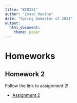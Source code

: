 ---
title: "BIO381"
author: "Isaac Racine"
date: "Spring Semester of 2021"
output: 
  html_document: 
    theme: paper
---

# Homeworks

## Homework 2

Follow the link to assignment 2!

- [Assignment 2](.\Homework_02.html)

